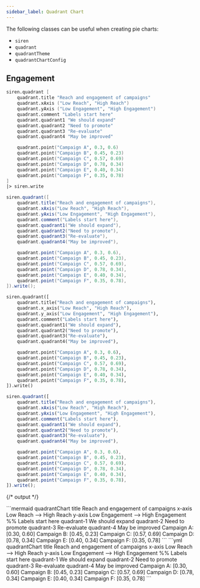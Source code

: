 ```yaml
---
sidebar_label: Quadrant Chart
---
```


The following classes can be useful when creating pie charts:

- `siren`
- `quadrant`
- `quadrantTheme`
- `quadrantChartConfig`

## Engagement

<Tabs groupId="preferred-lang" queryString>
<TabItem value="fsharp" label="F#">

```fsharp
siren.quadrant [
    quadrant.title "Reach and engagement of campaigns" 
    quadrant.xAxis ("Low Reach", "High Reach")
    quadrant.yAxis ("Low Engagement", "High Engagement")
    quadrant.comment "Labels start here"
    quadrant.quadrant1 "We should expand"
    quadrant.quadrant2 "Need to promote"
    quadrant.quadrant3 "Re-evaluate"
    quadrant.quadrant4 "May be improved"

    quadrant.point("Campaign A", 0.3, 0.6)
    quadrant.point("Campaign B", 0.45, 0.23)
    quadrant.point("Campaign C", 0.57, 0.69)
    quadrant.point("Campaign D", 0.78, 0.34)
    quadrant.point("Campaign E", 0.40, 0.34)
    quadrant.point("Campaign F", 0.35, 0.78)
]
|> siren.write
```

</TabItem>
<TabItem value="csharp" label="C#">

```csharp
siren.quadrant([
    quadrant.title("Reach and engagement of campaigns"),
    quadrant.xAxis("Low Reach", "High Reach"),
    quadrant.yAxis("Low Engagement", "High Engagement"),
    quadrant.comment("Labels start here"),
    quadrant.quadrant1("We should expand"),
    quadrant.quadrant2("Need to promote"),
    quadrant.quadrant3("Re-evaluate"),
    quadrant.quadrant4("May be improved"),

    quadrant.point("Campaign A", 0.3, 0.6),
    quadrant.point("Campaign B", 0.45, 0.23),
    quadrant.point("Campaign C", 0.57, 0.69),
    quadrant.point("Campaign D", 0.78, 0.34),
    quadrant.point("Campaign E", 0.40, 0.34),
    quadrant.point("Campaign F", 0.35, 0.78),
]).write();
```

</TabItem>
<TabItem value="py" label="Python">

```py
siren.quadrant([
    quadrant.title("Reach and engagement of campaigns"),
    quadrant.x_axis("Low Reach", "High Reach"),
    quadrant.y_axis("Low Engagement", "High Engagement"),
    quadrant.comment("Labels start here"),
    quadrant.quadrant1("We should expand"),
    quadrant.quadrant2("Need to promote"),
    quadrant.quadrant3("Re-evaluate"),
    quadrant.quadrant4("May be improved"),

    quadrant.point("Campaign A", 0.3, 0.6),
    quadrant.point("Campaign B", 0.45, 0.23),
    quadrant.point("Campaign C", 0.57, 0.69),
    quadrant.point("Campaign D", 0.78, 0.34),
    quadrant.point("Campaign E", 0.40, 0.34),
    quadrant.point("Campaign F", 0.35, 0.78),
]).write()
```

</TabItem>
<TabItem value="js" label="JavaScript">

```js
siren.quadrant([
    quadrant.title("Reach and engagement of campaigns"),
    quadrant.xAxis("Low Reach", "High Reach"),
    quadrant.yAxis("Low Engagement", "High Engagement"),
    quadrant.comment("Labels start here"),
    quadrant.quadrant1("We should expand"),
    quadrant.quadrant2("Need to promote"),
    quadrant.quadrant3("Re-evaluate"),
    quadrant.quadrant4("May be improved"),

    quadrant.point("Campaign A", 0.3, 0.6),
    quadrant.point("Campaign B", 0.45, 0.23),
    quadrant.point("Campaign C", 0.57, 0.69),
    quadrant.point("Campaign D", 0.78, 0.34),
    quadrant.point("Campaign E", 0.40, 0.34),
    quadrant.point("Campaign F", 0.35, 0.78),
]).write();
```

</TabItem>
</Tabs>

{/* output */}

<Tabs>
<TabItem value="graph" label="Graph">
```mermaid
quadrantChart
    title Reach and engagement of campaigns
    x-axis Low Reach --> High Reach
    y-axis Low Engagement --> High Engagement
    %% Labels start here
    quadrant-1 We should expand
    quadrant-2 Need to promote
    quadrant-3 Re-evaluate
    quadrant-4 May be improved
    Campaign A: [0.30, 0.60]
    Campaign B: [0.45, 0.23]
    Campaign C: [0.57, 0.69]
    Campaign D: [0.78, 0.34]
    Campaign E: [0.40, 0.34]
    Campaign F: [0.35, 0.78]
```
</TabItem>
<TabItem value="output" label="Output">
```yml
quadrantChart
    title Reach and engagement of campaigns
    x-axis Low Reach --> High Reach
    y-axis Low Engagement --> High Engagement
    %% Labels start here
    quadrant-1 We should expand
    quadrant-2 Need to promote
    quadrant-3 Re-evaluate
    quadrant-4 May be improved
    Campaign A: [0.30, 0.60]
    Campaign B: [0.45, 0.23]
    Campaign C: [0.57, 0.69]
    Campaign D: [0.78, 0.34]
    Campaign E: [0.40, 0.34]
    Campaign F: [0.35, 0.78]
```
</TabItem>
</Tabs>